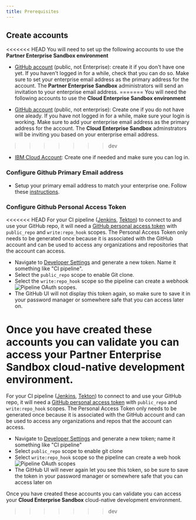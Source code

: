 ```yaml
---
title: Prerequisites
---
```


## Create accounts

<<<<<<< HEAD
You will need to set up the following accounts to use the **Partner Enterprise
 Sandbox environment**

- [GitHub account](http://github.com) (public, not Enterprise): create it if
 you don't have one yet. If you haven't logged in for a while, check that
  you can do so. Make sure to set your enterprise email address as
   the primary address for the account. The **Partner Enterprise Sandbox** administrators will send an invitation to your enterprise email address.
=======
You will need the following accounts to use the **Cloud Enterprise
 Sandbox environment**

- [GitHub account](http://github.com) (public, not enterprise): Create one if
 you do not have one aleady. If you have not logged in for a while, make sure
  your login is working. Make sure to add your enterprise email address as
   the primary address for the account. The **Cloud Enterprise Sandbox** adminstrators will be inviting you based on your enterprise email address.
>>>>>>> dev

- [IBM Cloud Account](https://cloud.ibm.com): Create one if needed and make sure you can log in. 

### Configure Github Primary Email address

- Setup your primary email address to match your enterprise one. Follow these [instructions](https://help.github.com/en/github/setting-up-and-managing-your-github-user-account/changing-your-primary-email-address).

### Configure Github Personal Access Token
<<<<<<< HEAD
For your CI pipeline ([Jenkins](/guides/continuous-integration), [Tekton](/guides/continuous-integration-tekton)) to connect to and use your GitHub repo, it will need a [GitHub personal access token](https://help.github.com/en/github/authenticating-to-github/creating-a-personal-access-token-for-the-command-line) with `public_repo` and `write:repo_hook` scopes. The Personal Access Token only needs to be generated once because it is associated with the GitHub account and can be used to access any organizations and repositories that the account can access.


- Navigate to [Developer Settings](https://github.com/settings/tokens) and generate a new token. Name it something like "CI pipeline".
- Select the `public_repo` scope to enable Git clone.
- Select the `write:repo_hook` scope so the pipeline can create a webhook
![Pipeline OAuth scopes](pipeline-scopes.png).
- The GitHub UI will not display this token again, so make sure to save
  it in your password manager or somewhere safe that you can access later on.
  
Once you have created these accounts you can validate you can access your
**Partner Enterprise Sandbox** cloud-native development environment.
=======
For your CI pipeline ([Jenkins](/guides/continuous-integration), [Tekton](/guides/continuous-integration-tekton)) to connect to and use your GitHub repo, it will need a [GitHub personal access token](https://help.github.com/en/github/authenticating-to-github/creating-a-personal-access-token-for-the-command-line) with `public_repo` and `write:repo_hook` scopes. The Personal Access Token only needs to be generated once because it is associated with the GitHub account and can be used to access any organizations and repos that the account can access.

  - Navigate to [Developer Settings](https://github.com/settings/tokens) and generate a new token; name it something like "CI pipeline"
  - Select `public_repo` scope to enable git clone
  - Select `write:repo_hook` scope so the pipeline can create a web hook
  ![Pipeline OAuth scopes](pipeline-scopes.png)
  - The GitHub UI will never again let you see this token, so be sure to save
   the token in your password manager or somewhere safe that you can access later on
   
   Once you have created these accounts you can validate you can access your
    **Cloud Enterprise Sandbox** cloud-native development environment.
>>>>>>> dev
